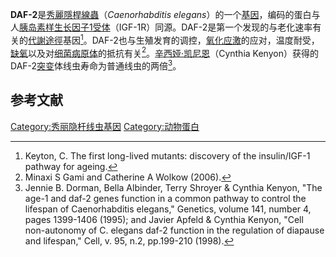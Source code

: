 {{Infobox nonhuman protein
| Name = abnormal dauer formation protein 2
| image = 
| width = 
| caption = 
| Organism = Caenorhabditis elegans
| TaxID = 6239
| Symbol = daf-2
| AltSymbols = 
| EntrezGene = 175410
| HomoloGene = 
| PDB = 
| RefSeqmRNA = NM_065249.5
| RefSeqProtein = NP_497650.4
| UniProt = Q968Y9
| Chromosome = III
| EntrezChromosome = NC_003281.10
| GenLoc_start = 2994514
| GenLoc_end = 3028800
}}
'''DAF-2'''是[[秀麗隱桿線蟲|秀麗隱桿線蟲]]（''Caenorhabditis elegans''）的一个[[基因|基因]]，编码的蛋白与人[[胰岛素样生长因子1受体|胰岛素样生长因子1受体]]（IGF-1R）同源。DAF-2是第一个发现的与老化速率有关的[[代謝途徑|代謝途徑]]基因<ref>Keyton, C. The first long-lived mutants: discovery of the insulin/IGF-1 pathway for ageing. </ref>。DAF-2也与生殖发育的调控，[[氧化应激|氧化应激]]的应对，温度耐受，[[缺氧|缺氧]]以及对[[细菌|细菌]][[病原体|病原体]]的抵抗有关<ref>Minaxi S Gami and Catherine A Wolkow (2006). </ref>。[[辛西娅·凯尼恩|辛西娅·凯尼恩]]（Cynthia Kenyon）获得的DAF-2[[突变|突变]]体线虫寿命为普通线虫的两倍<ref>Jennie B. Dorman, Bella Albinder, Terry Shroyer & Cynthia Kenyon, "The age-1 and daf-2 genes function in a common pathway to control the lifespan of Caenorhabditis elegans," Genetics, volume 141, number 4, pages 1399-1406 (1995); and Javier Apfeld & Cynthia Kenyon, "Cell non-autonomy of C. elegans daf-2 function in the regulation of diapause and lifespan," Cell, v. 95, n.2, pp.199-210 (1998).</ref>。

== 参考文献 ==
<references />

[[Category:秀丽隐杆线虫基因|Category:秀丽隐杆线虫基因]]
[[Category:动物蛋白|Category:动物蛋白]]